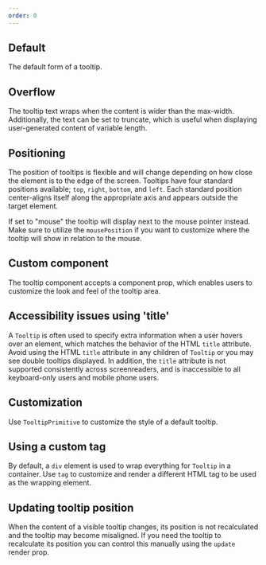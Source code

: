 ```yaml
---
order: 0
---
```



## Default

The default form of a tooltip.

<Example Component={TooltipDefault} packageName="@atlaskit/tooltip" />

## Overflow

The tooltip text wraps when the content is wider than the max-width. Additionally, the text can be set to truncate, which is useful when displaying user-generated content of variable length.

<Example Component={TooltipTruncate} packageName="@atlaskit/tooltip" />

## Positioning

The position of tooltips is flexible and will change depending on how close the element is to the edge of the screen. Tooltips have four standard positions available; `top`, `right`, `bottom`, and `left`. Each standard position center-aligns itself along the appropriate axis and appears outside the target element.

If set to "mouse" the tooltip will display next to the mouse pointer instead. Make sure to utilize the `mousePosition` if you want to customize where the tooltip will show in relation to the mouse.

<Example Component={TooltipPosition} packageName="@atlaskit/tooltip" />

## Custom component

The tooltip component accepts a component prop, which enables users to customize the look and feel of the tooltip area.

<Example Component={TooltipComponent} packageName="@atlaskit/tooltip" />

## Accessibility issues using 'title'

A `Tooltip` is often used to specify extra information when a user hovers over an element, which matches the behavior of the HTML `title` attribute. Avoid using the HTML `title` attribute in any children of `Tooltip` or you may see double tooltips displayed. In addition, the `title` attribute is not supported consistently across screenreaders, and is inaccessible to all keyboard-only users and mobile phone users.

<Example Component={TooltipAvoidTitle} packageName="@atlaskit/tooltip" />

## Customization

Use `TooltipPrimitive` to customize the style of a default tooltip.

<Example Component={TooltipCustomization} packageName="@atlaskit/tooltip" />

## Using a custom tag

By default, a `div` element is used to wrap everything for `Tooltip` in a container. Use `tag` to customize and render a different HTML tag to be used as the wrapping element.

<Example Component={TooltipTag} packageName="@atlaskit/tooltip" />

## Updating tooltip position

When the content of a visible tooltip changes, its position is not recalculated and the tooltip may become misaligned. If you need the tooltip to recalculate its position you can control this manually using the `update` render prop.

<Example Component={TooltipUpdate} packageName="@atlaskit/tooltip" />